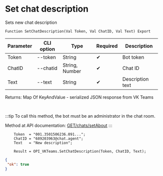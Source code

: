 ﻿---
sidebar_position: 13
---


# Set chat description
 Sets new chat description



`Function SetChatDescription(Val Token, Val ChatID, Val Text) Export`

  | Parameter | CLI option | Type | Required | Description |
  |-|-|-|-|-|
  | Token | --token | String | &#x2714; | Bot token |
  | ChatID | --chatid | String, Number | &#x2714; | Chat ID |
  | Text | --text | String | &#x2714; | Description text |

  
  Returns:  Map Of KeyAndValue - serialized JSON response from VK Teams

<br/>

:::tip
To call this method, the bot must be an administrator in the chat room.

 Method at API documentation: [GET ​​/chats/setAbout](https://teams.vk.com/botapi/#/chats/get_chats_setAbout)
:::
<br/>


```bsl title="1C:Enterprise/OneScript code example"
    Token  = "001.3501506236.091...";
    ChatID = "689203963@chat.agent";
    Text   = "New description";

    Result = OPI_VKTeams.SetChatDescription(Token, ChatID, Text);
```
 



```json title="Result"
{
 "ok": true
}
```
